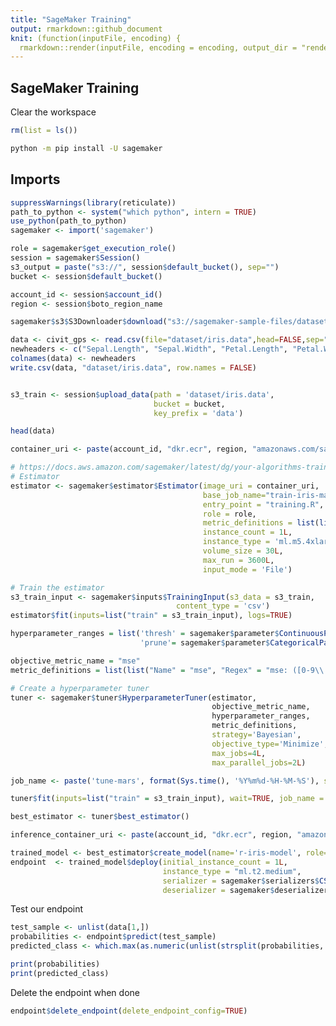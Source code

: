 ```yaml
---
title: "SageMaker Training"
output: rmarkdown::github_document
knit: (function(inputFile, encoding) {
  rmarkdown::render(inputFile, encoding = encoding, output_dir = "rendered") })
---
```


## SageMaker Training

Clear the workspace
```r
rm(list = ls())
```

```bash
python -m pip install -U sagemaker
```

## Imports
```r
suppressWarnings(library(reticulate))
path_to_python <- system("which python", intern = TRUE)
use_python(path_to_python)
sagemaker <- import('sagemaker')

role = sagemaker$get_execution_role()
session = sagemaker$Session()
s3_output = paste("s3://", session$default_bucket(), sep="")
bucket <- session$default_bucket()

account_id <- session$account_id()
region <- session$boto_region_name
```

```r
sagemaker$s3$S3Downloader$download("s3://sagemaker-sample-files/datasets/tabular/iris/iris.data","dataset")

data <- civit_gps <- read.csv(file="dataset/iris.data",head=FALSE,sep=",")
newheaders <- c("Sepal.Length", "Sepal.Width", "Petal.Length", "Petal.Width", "Species")
colnames(data) <- newheaders
write.csv(data, "dataset/iris.data", row.names = FALSE)


s3_train <- session$upload_data(path = 'dataset/iris.data',
                                bucket = bucket,
                                key_prefix = 'data')
```

```r
head(data)
```

```r
container_uri <- paste(account_id, "dkr.ecr", region, "amazonaws.com/sagemaker-r-training:1.0", sep=".")

# https://docs.aws.amazon.com/sagemaker/latest/dg/your-algorithms-training-algo-dockerfile.html
# Estimator
estimator <- sagemaker$estimator$Estimator(image_uri = container_uri,
                                           base_job_name="train-iris-mars",
                                           entry_point = "training.R",
                                           role = role,
                                           metric_definitions = list(list("Name" = "mse", "Regex" = "mse: ([0-9\\.]+)")),
                                           instance_count = 1L,
                                           instance_type = 'ml.m5.4xlarge',
                                           volume_size = 30L,
                                           max_run = 3600L,
                                           input_mode = 'File')
```

```r
# Train the estimator
s3_train_input <- sagemaker$inputs$TrainingInput(s3_data = s3_train,
                                     content_type = 'csv')
estimator$fit(inputs=list("train" = s3_train_input), logs=TRUE)
```


```r
hyperparameter_ranges = list('thresh' = sagemaker$parameter$ContinuousParameter(0.001, 0.01),
                             'prune'= sagemaker$parameter$CategoricalParameter(list(TRUE, FALSE)))

objective_metric_name = "mse"
metric_definitions = list(list("Name" = "mse", "Regex" = "mse: ([0-9\\.]+)"))

# Create a hyperparameter tuner
tuner <- sagemaker$tuner$HyperparameterTuner(estimator,
                                             objective_metric_name,
                                             hyperparameter_ranges,
                                             metric_definitions,
                                             strategy='Bayesian',
                                             objective_type='Minimize',
                                             max_jobs=4L,
                                             max_parallel_jobs=2L)

job_name <- paste('tune-mars', format(Sys.time(), '%Y%m%d-%H-%M-%S'), sep = '-')

tuner$fit(inputs=list("train" = s3_train_input), wait=TRUE, job_name = job_name)
```

```r
best_estimator <- tuner$best_estimator()
```



```r
inference_container_uri <- paste(account_id, "dkr.ecr", region, "amazonaws.com/sagemaker-r-inference:1.0", sep=".")

trained_model <- best_estimator$create_model(name='r-iris-model', role=role, image_uri = inference_container_uri)
endpoint  <- trained_model$deploy(initial_instance_count = 1L,
                                  instance_type = "ml.t2.medium",
                                  serializer = sagemaker$serializers$CSVSerializer(content_type='text/csv'),
                                  deserializer = sagemaker$deserializers$JSONDeserializer())
```

Test our endpoint
```r
test_sample <- unlist(data[1,])
probabilities <- endpoint$predict(test_sample)
predicted_class <- which.max(as.numeric(unlist(strsplit(probabilities, ","))))

print(probabilities)
print(predicted_class)
```

Delete the endpoint when done
```r
endpoint$delete_endpoint(delete_endpoint_config=TRUE)
```
